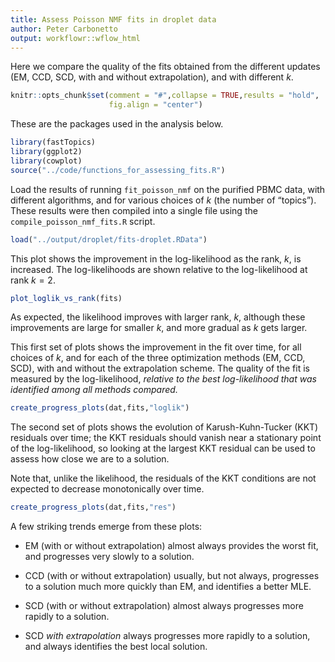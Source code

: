 ```yaml
---
title: Assess Poisson NMF fits in droplet data
author: Peter Carbonetto
output: workflowr::wflow_html
---
```


Here we compare the quality of the fits obtained from the different
updates (EM, CCD, SCD, with and without extrapolation), and with
different $k$.

```r
knitr::opts_chunk$set(comment = "#",collapse = TRUE,results = "hold",
                      fig.align = "center")
```

These are the packages used in the analysis below.

```r
library(fastTopics)
library(ggplot2)
library(cowplot)
source("../code/functions_for_assessing_fits.R")
```

Load the results of running `fit_poisson_nmf` on the purified PBMC
data, with different algorithms, and for various choices of $k$ (the
number of "topics"). These results were then compiled into a single
file using the `compile_poisson_nmf_fits.R` script.

```r
load("../output/droplet/fits-droplet.RData")
```

This plot shows the improvement in the log-likelihood as the rank,
$k$, is increased. The log-likelihoods are shown relative to the
log-likelihood at rank $k = 2$. 

```r
plot_loglik_vs_rank(fits)
```

As expected, the likelihood improves with larger rank, $k$, although
these improvements are large for smaller $k$, and more gradual as $k$
gets larger.

This first set of plots shows the improvement in the fit over time,
for all choices of $k$, and for each of the three optimization methods
(EM, CCD, SCD), with and without the extrapolation scheme. The quality
of the fit is measured by the log-likelihood, *relative to the best
log-likelihood that was identified among all methods compared.*

```r
create_progress_plots(dat,fits,"loglik")
```

The second set of plots shows the evolution of Karush-Kuhn-Tucker
(KKT) residuals over time; the KKT residuals should vanish near a
stationary point of the log-likelihood, so looking at the largest KKT
residual can be used to assess how close we are to a solution.

Note that, unlike the likelihood, the residuals of the KKT conditions
are not expected to decrease monotonically over time.

```r
create_progress_plots(dat,fits,"res")
```

A few striking trends emerge from these plots:

+ EM (with or without extrapolation) almost always provides the worst
  fit, and progresses very slowly to a solution.

+ CCD (with or without extrapolation) usually, but not always,
  progresses to a solution much more quickly than EM, and identifies a
  better MLE.

+ SCD (with or without extrapolation) almost always progresses more
  rapidly to a solution.

+ SCD *with extrapolation* always progresses more rapidly to a
  solution, and always identifies the best local solution.

